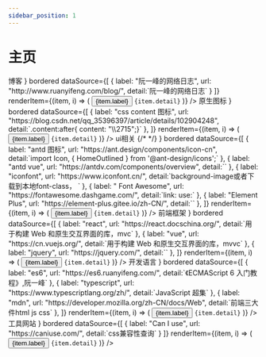 ```yaml
---
sidebar_position: 1
---
```



# 主页

<Tabs groupId="operating-systems">
  <TabItem value="blog" label="博客相关">
   <List
      header={
        <div>
          <Tag color="success">博客</Tag>
        </div>
      }
      bordered
      dataSource={[
        {
          label: "阮一峰的网络日志",
          url: "http://www.ruanyifeng.com/blog/",
          detail:`阮一峰的网络日志`
        }
      ]}
      renderItem={(item, i) => (
        <List.Item>
          <Button
            type="link"
            href={item.url}
            target="_blank"
            style={{
              display: "flex",
              justifyContent: "flex-start",
              alignItems: "center",
            }}
          >
            {item.label}
          </Button>
          <code>{item.detail}</code>
        </List.Item>
      )}
    />
  </TabItem>
  <TabItem value="icon" label="ui 相关">
    <List
      header={
        <div>
          <Tag color="success">原生图标</Tag>
          <Alert
            message="常用于伪元素before、after内的content"
            style={{ marginTop: 5 }}
          ></Alert>
        </div>
      }
      bordered
      dataSource={[
        {
          label: "css content 图标",
          url: "https://blog.csdn.net/qq_35396397/article/details/102904248",
          detail:`.content:after{ content: "\\2715";}`
        },
      ]}
      renderItem={(item, i) => (
        <List.Item>
          <Button
            type="link"
            href={item.url}
            target="_blank"
            style={{
              display: "flex",
              justifyContent: "flex-start",
              alignItems: "center",
            }}
          >
             {item.label}
          </Button>
           <code>{item.detail}</code>
        </List.Item>
      )}
    />
    <List
      header={
        <div>
          <Tag color="success">ui相关</Tag>
          {/* <Alert message="第三方图标" style={{ marginTop: 5 }}></Alert> */}
        </div>
      }
      bordered
      dataSource={[
        {
          label: "antd 图标",
          url: "https://ant.design/components/icon-cn",
          detail:`import Icon, { HomeOutlined } from '@ant-design/icons';`
        },
        {
          label: "antd vue",
          url: "https://antdv.com/components/overview",
          detail:``
        },
        {
          label: "iconfont",
          url: "https://www.iconfont.cn/",
          detail:`background-image或者下载到本地font-class，<i class="iconfont icon-xxx"></i> `
        },
        {
          label: " Font Awesome",
          url: "https://fontawesome.dashgame.com/",
          detail:`link:<link href="//netdna.bootstrapcdn.com/font-awesome/4.7.0/css/font-awesome.min.css" rel="stylesheet">  use:<i class="fa fa-camera-retro"></i>`
        },
        {
          label: "Element Plus",
          url: "https://element-plus.gitee.io/zh-CN/",
          detail:``
        },
      ]}
      renderItem={(item, i) => (
        <List.Item>
          <Button
            type="link"
            href={item.url}
            target="_blank"
            style={{
              display: "flex",
              justifyContent: "flex-start",
              alignItems: "center",
            }}
          >
            {item.label}
          </Button>
          <code>{item.detail}</code>
        </List.Item>
      )}
    />

  </TabItem>
  <TabItem value="doc" label="技术文档">
   <List
      header={
        <div>
          <Tag color="success">前端框架</Tag>
          <Alert message="框架" style={{ marginTop: 5 }}></Alert>
        </div>
      }
      bordered
      dataSource={[
        {
          label: "react",
          url: "https://react.docschina.org/",
          detail:`用于构建 Web 和原生交互界面的库，mvc`
        },
        {
          label: "vue",
          url: "https://cn.vuejs.org/",
          detail:`用于构建 Web 和原生交互界面的库，mvvc`
        },
         {
          label: "jquery",
          url: "https://jquery.com/",
          detail:``
        },
      ]}
      renderItem={(item, i) => (
        <List.Item>
          <Button
            type="link"
            href={item.url}
            target="_blank"
            style={{
              display: "flex",
              justifyContent: "flex-start",
              alignItems: "center",
            }}
          >
            {item.label}
          </Button>
          <code>{item.detail}</code>
        </List.Item>
      )}
    />
  </TabItem>
  <TabItem value="lang" label="开发语言">
   <List
      header={
        <div>
          <Tag color="success">开发语言</Tag>
        </div>
      }
      bordered
      dataSource={[
        {
          label: "es6",
          url: "https://es6.ruanyifeng.com/",
          detail:`《ECMAScript 6 入门教程》,阮一峰`
        },
        {
          label: "typescript",
          url: "https://www.typescriptlang.org/zh/",
          detail:`JavaScript 超集`
        },
        {
          label: "mdn",
          url: "https://developer.mozilla.org/zh-CN/docs/Web",
          detail:`前端三大件html js css`
        },
      ]}
      renderItem={(item, i) => (
        <List.Item>
          <Button
            type="link"
            href={item.url}
            target="_blank"
            style={{
              display: "flex",
              justifyContent: "flex-start",
              alignItems: "center",
            }}
          >
            {item.label}
          </Button>
          <code>{item.detail}</code>
        </List.Item>
      )}
    />
  </TabItem>
  <TabItem value="tool" label="工具网站">
   <List
      header={
        <div>
          <Tag color="success">工具网站</Tag>
        </div>
      }
      bordered
      dataSource={[
        {
          label: "Can I use",
          url: "https://caniuse.com/",
          detail:`css兼容性查询`
        }
      ]}
      renderItem={(item, i) => (
        <List.Item>
          <Button
            type="link"
            href={item.url}
            target="_blank"
            style={{
              display: "flex",
              justifyContent: "flex-start",
              alignItems: "center",
            }}
          >
            {item.label}
          </Button>
          <code>{item.detail}</code>
        </List.Item>
      )}
    />
  </TabItem>
</Tabs>
